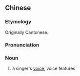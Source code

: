 {{also|声线}}
==Chinese==
{{zh-forms|s=声线}}

===Etymology===
Originally Cantonese.

===Pronunciation===
{{zh-pron
|m=shēngxiàn
|c=seng1 sin3
|cat=n
}}

===Noun===
{{zh-noun}}

# a singer's [[voice]], voice features
